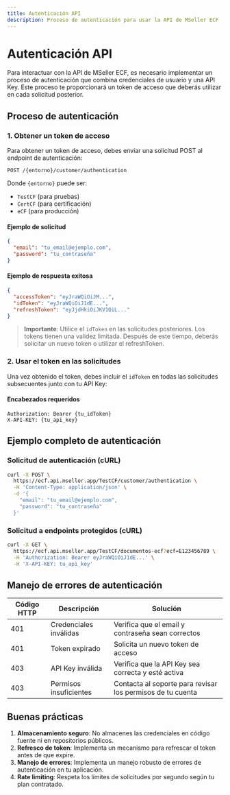 ```yaml
---
title: Autenticación API
description: Proceso de autenticación para usar la API de MSeller ECF
---
```


# Autenticación API

Para interactuar con la API de MSeller ECF, es necesario implementar un proceso de autenticación que combina credenciales de usuario y una API Key. Este proceso te proporcionará un token de acceso que deberás utilizar en cada solicitud posterior.

## Proceso de autenticación

### 1. Obtener un token de acceso

Para obtener un token de acceso, debes enviar una solicitud POST al endpoint de autenticación:

```
POST /{entorno}/customer/authentication
```

Donde `{entorno}` puede ser:

- `TestCF` (para pruebas)
- `CertCF` (para certificación)
- `eCF` (para producción)

#### Ejemplo de solicitud

```json
{
  "email": "tu_email@ejemplo.com",
  "password": "tu_contraseña"
}
```

#### Ejemplo de respuesta exitosa

```json
{
  "accessToken": "eyJraWQiOiJM...",
  "idToken": "eyJraWQiOiJ1dE...",
  "refreshToken": "eyJjdHkiOiJKV1QiL..."
}
```

> **Importante**: Utilice el `idToken` en las solicitudes posteriores. Los tokens tienen una validez limitada. Después de este tiempo, deberás solicitar un nuevo token o utilizar el refreshToken.

### 2. Usar el token en las solicitudes

Una vez obtenido el token, debes incluir el `idToken` en todas las solicitudes subsecuentes junto con tu API Key:

#### Encabezados requeridos

```
Authorization: Bearer {tu_idToken}
X-API-KEY: {tu_api_key}
```

## Ejemplo completo de autenticación

### Solicitud de autenticación (cURL)

```bash
curl -X POST \
  https://ecf.api.mseller.app/TestCF/customer/authentication \
  -H 'Content-Type: application/json' \
  -d '{
    "email": "tu_email@ejemplo.com",
    "password": "tu_contraseña"
  }'
```

### Solicitud a endpoints protegidos (cURL)

```bash
curl -X GET \
  https://ecf.api.mseller.app/TestCF/documentos-ecf?ecf=E123456789 \
  -H 'Authorization: Bearer eyJraWQiOiJ1dE...' \
  -H 'X-API-KEY: tu_api_key'
```

## Manejo de errores de autenticación

| Código HTTP | Descripción            | Solución                                                   |
| ----------- | ---------------------- | ---------------------------------------------------------- |
| 401         | Credenciales inválidas | Verifica que el email y contraseña sean correctos          |
| 401         | Token expirado         | Solicita un nuevo token de acceso                          |
| 403         | API Key inválida       | Verifica que la API Key sea correcta y esté activa         |
| 403         | Permisos insuficientes | Contacta al soporte para revisar los permisos de tu cuenta |

## Buenas prácticas

1. **Almacenamiento seguro**: No almacenes las credenciales en código fuente ni en repositorios públicos.
2. **Refresco de token**: Implementa un mecanismo para refrescar el token antes de que expire.
3. **Manejo de errores**: Implementa un manejo robusto de errores de autenticación en tu aplicación.
4. **Rate limiting**: Respeta los límites de solicitudes por segundo según tu plan contratado.
